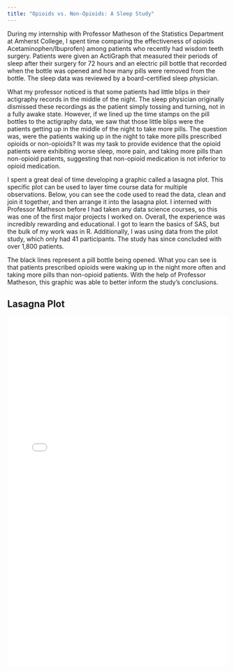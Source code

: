 ```yaml
---
title: "Opioids vs. Non-Opioids: A Sleep Study"
---
```


During my internship with Professor Matheson of the Statistics Department at Amherst College, I spent time comparing the effectiveness of opioids Acetaminophen/Ibuprofen) among patients who recently had wisdom teeth surgery. Patients were given an ActiGraph that measured their periods of sleep after their surgery for 72 hours and an electric pill bottle that recorded when the bottle was opened and how many pills were removed from the bottle. The sleep data was reviewed by a board-certified sleep physician.

What my professor noticed is that some patients had little blips in their actigraphy records in the middle of the night. The sleep physician originally dismissed these recordings as the patient simply tossing and turning, not in a fully awake state. However, if we lined up the time stamps on the pill bottles to the actigraphy data, we saw that those little blips were the patients getting up in the middle of the night to take more pills. The question was, were the patients waking up in the night to take more pills prescribed opioids or non-opioids? It was my task to provide evidence that the opioid patients were exhibiting worse sleep, more pain, and taking more pills than non-opioid patients, suggesting that non-opioid medication is not inferior to opioid medication.

I spent a great deal of time developing a graphic called a lasagna plot. This specific plot can be used to layer time course data for multiple observations. Below, you can see the code used to read the data, clean and join it together, and then arrange it into the lasagna plot. I interned with Professor Matheson before I had taken any data science courses, so this was one of the first major projects I worked on. Overall, the experience was incredibly rewarding and educational. I got to learn the basics of SAS, but the bulk of my work was in R. Additionally, I was using data from the pilot study, which only had 41 participants. The study has since concluded with over 1,800 patients.

The black lines represent a pill bottle being opened. What you can see is that patients prescribed opioids were waking up in the night more often and taking more pills than non-opioid patients. With the help of Professor Matheson, this graphic was able to better inform the study's conclusions.

## Lasagna Plot 

<embed src="Lasagna-plot.pdf" width="100%" height="800px">
